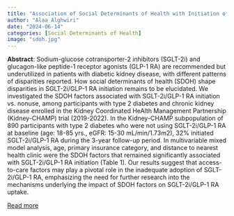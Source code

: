 ```yaml
---
title: "Association of Social Determinants of Health with Initiation of Novel Glucose-Lowering Drugs in Patients with Diabetes—A Post Hoc Analysis of the Kidney-CHAMP Trial"
author: "Alaa Alghwiri"
date: "2024-06-14"
categories: [Social Determinants of Health]
image: "sdoh.jpg"
---
```


**Abstract**: Sodium-glucose cotransporter-2 inhibitors (SGLT-2i) and glucagon-like peptide-1 receptor agonists (GLP-1 RA) are recommended but underutilized in patients with diabetic kidney disease, with different patterns of disparities reported. How social determinants of health (SDOH) shape disparities in SGLT-2i/GLP-1 RA initiation remains to be elucidated. We investigated the SDOH factors associated with SGLT-2i/GLP-1 RA initiation vs. nonuse, among participants with type 2 diabetes and chronic kidney disease enrolled in the Kidney Coordinated HeAlth Management Partnership (Kidney-CHAMP) trial (2019-2022). In the Kidney-CHAMP subpopulation of 890 participants with type 2 diabetes who were not using SGLT-2i/GLP-1 RA at baseline (age: 18-85 yrs., eGFR: 15-30 mL/min/1.73m2), 32% initiated SGLT-2i/GLP-1 RA during the 3-year follow-up period. In multivariable mixed model analysis, age, primary insurance category, and distance to nearest health clinic were the SDOH factors that remained significantly associated with SGLT-2i/GLP-1 RA initiation (Table 1). Our results suggest that access-to-care factors may play a pivotal role in the inadequate adoption of SGLT-2i/GLP-1 RA, emphasizing the need for further research into the mechanisms underlying the impact of SDOH factors on SGLT-2i/GLP-1 RA uptake.

[Read more](https://diabetesjournals.org/diabetes/article/73/Supplement_1/399-P/156607/399-P-Association-of-Social-Determinants-of-Health)
